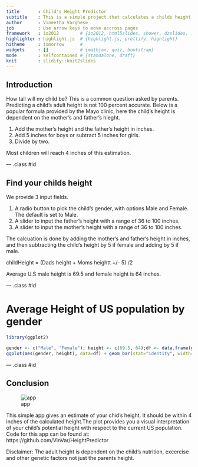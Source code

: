 ```yaml
---
title       : Child's Height Predictor
subtitle    : This is a simple project that calculates a childs height based on the parents height.
author      : Vineetha Varghese
job         : Use arrow keys to move accross pages
framework   : io2012        # {io2012, html5slides, shower, dzslides, ...}
highlighter : highlight.js  # {highlight.js, prettify, highlight}
hitheme     : tomorrow      # 
widgets     : []            # {mathjax, quiz, bootstrap}
mode        : selfcontained # {standalone, draft}
knit        : slidify::knit2slides
---
```


## Introduction

How tall will my child be? This is a common question asked by parents. Predicting a child's adult height is not 100 percent accurate. Below is a popular formula provided by the Mayo clinic, here the child's height is dependent on the mother's and father's hieght.

1. Add the mother's height and the father's height in inches.
2. Add 5 inches for boys or subtract 5 inches for girls.
3. Divide by two.

Most children will reach 4 inches of this estimation.


--- .class #id 

## Find your childs height

We provide 3 input fields.

1. A radio button to pick the child's gender, with options Male and Female. The default is set to Male.
2. A slider to input the father's height with a range of 36 to 100 inches.
3. A slider to input the mother's height with a range of 36 to 100 inches.

The calcuation is done by adding the mother's and father's height in inches, and then subtracting the child's height by 5 if female and adding by 5 if male.

childHeight = (Dads height + Moms heightt +/- 5) /2
                
Average U.S male height is 69.5 and female height is 64 inches.

--- .class #id 

# Average Height of US population by gender
```r
library(ggplot2)
```
```r
gender <- c("Male", "Female"); height <- c(69.5, 64);df <- data.frame(gender, height)
ggplot(aes(gender, height), data=df) + geom_bar(stat="identity", width=0.2,aes(fill=gender)) 
```


--- .class #id 

## Conclusion

![app](app.png)

This simple app gives an estimate of your chid's height. It should be within 4 inches of the calculated height.The plot provides you a visual interpretation of your child's potential height with respect to the current US population. Code for this app can be found at: https://github.com/VinVar/HeightPredictor

Disclaimer: The adult height is dependent on the child's nutrition, excercise and other genetic factors not just the parents height.


